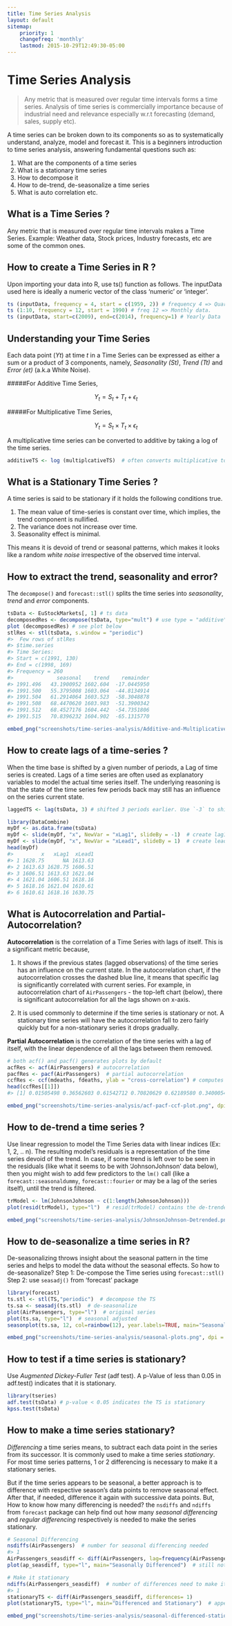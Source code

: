 ```yaml
---
title: Time Series Analysis
layout: default
sitemap:
    priority: 1
    changefreq: 'monthly'
    lastmod: 2015-10-29T12:49:30-05:00
---
```

# Time Series Analysis

> Any metric that is measured over regular time intervals forms a time series. Analysis of time series is commercially importance because of industrial need and relevance especially w.r.t forecasting (demand, sales, supply etc). 

A time series can be broken down to its components so as to systematically understand, analyze, model and forecast it. This is a beginners introduction to time series analysis, answering fundamental questions such as: 

1. What are the components of a time series
1. What is a stationary time series
1. How to decompose it
1. How to de-trend, de-seasonalize a time series
1. What is auto correlation etc.

## What is a Time Series ?

Any metric that is measured over regular time intervals makes a Time Series. Example: Weather data, Stock prices, Industry forecasts, etc are some of the common ones.

## How to create a Time Series in R ?

Upon importing your data into R, use ts() function as follows. The inputData used here is ideally a numeric vector of the class ‘numeric’ or ‘integer’.

```r
ts (inputData, frequency = 4, start = c(1959, 2)) # frequency 4 => Quarterly Data
ts (1:10, frequency = 12, start = 1990) # freq 12 => Monthly data. 
ts (inputData, start=c(2009), end=c(2014), frequency=1) # Yearly Data
```

## Understanding your Time Series

Each data point $(Yt)$ at time $t$ in a Time Series can be expressed as either a sum or a product of 3 components, namely, _Seasonality (St)_, _Trend (Tt)_ and _Error (et)_ (a.k.a White Noise).

#####For Additive Time Series,

$$Y_{t} = S_{t} + T_{t} + \epsilon_{t}$$

#####For Multiplicative Time Series,

$$Y_{t} = S_{t} \times T_{t} \times \epsilon_{t}$$

A  multiplicative time series can be converted to additive by taking a log of the time series.

```r
additiveTS <- log (multiplcativeTS)  # often converts multiplicative to additive time series
```
 
## What is a Stationary Time Series ?
A time series is said to be stationary if it holds the following conditions true.

1. The mean value of time-series is constant over time, which implies, the trend component is nullified.
1. The variance does not increase over time.
1. Seasonality effect is minimal.

This means it is devoid of trend or seasonal patterns, which makes it looks like a random _white noise_ irrespective of the observed time interval. 

## How to extract the trend, seasonality and error?
The `decompose()` and `forecast::stl()` splits the time series into _seasonality_, _trend_ and _error_ components.

```r
tsData <- EuStockMarkets[, 1] # ts data
decomposedRes <- decompose(tsData, type="mult") # use type = "additive" for additive components
plot (decomposedRes) # see plot below
stlRes <- stl(tsData, s.window = "periodic")
#>  Few rows of stlRes
#> $time.series
#> Time Series:
#> Start = c(1991, 130) 
#> End = c(1998, 169) 
#> Frequency = 260 
#>              seasonal    trend    remainder
#> 1991.496   43.1900952 1602.604  -17.0445950
#> 1991.500   55.3795008 1603.064  -44.8134914
#> 1991.504   61.2914064 1603.523  -58.3048878
#> 1991.508   68.4470620 1603.983  -51.3900342
#> 1991.512   68.4527176 1604.442  -54.7351806
#> 1991.515   70.8396232 1604.902  -65.1315770
```
 
```r
embed_png("screenshots/time-series-analysis/Additive-and-Multiplicative-Decomposition-of-Timeseries.png", dpi = 220)
```

## How to create lags of a time-series ?

When the time base is shifted by a given number of periods, a Lag of time series is created. Lags of a time series are often used as explanatory variables to model the actual time series itself. The underlying reasoning is that the state of the time series few periods back may still has an influence on the series current state.

```r
laggedTS <- lag(tsData, 3) # shifted 3 periods earlier. Use `-3` to shift by 3 periods forward.
```

```r
library(DataCombine)
myDf <- as.data.frame(tsData)
myDf <- slide(myDf, "x", NewVar = "xLag1", slideBy = -1)  # create lag1 variable
myDf <- slide(myDf, "x", NewVar = "xLead1", slideBy = 1)  # create lead1 variable
head(myDf)
#>         x   xLag1  xLead1
#> 1 1628.75      NA 1613.63
#> 2 1613.63 1628.75 1606.51
#> 3 1606.51 1613.63 1621.04
#> 4 1621.04 1606.51 1618.16
#> 5 1618.16 1621.04 1610.61
#> 6 1610.61 1618.16 1630.75
```


## What is Autocorrelation and Partial-Autocorrelation?

__Autocorrelation__ is the correlation of a Time Series with lags of itself. This is a significant metric because, 

1. It shows if the previous states (lagged observations) of the time series has an influence on the current state. In the autocorrelation chart, if the autocorrelation crosses the dashed blue line, it means that specific lag is significantly correlated with current series. For example, in autocorrelation chart of `AirPassengers` - the top-left chart (below), there is significant autocorrelation for all the lags shown on x-axis.

2. It is used commonly to determine if the time series is stationary or not. A stationary time series will have the autocorrelation fall to zero fairly quickly but for a non-stationary series it drops gradually.

__Partial Autocorrelation__ is the correlation of the time series with a lag of itself, with the linear dependence of all the lags between them removed.

```r
# both acf() and pacf() generates plots by default
acfRes <- acf(AirPassengers) # autocorrelation
pacfRes <- pacf(AirPassengers)  # partial autocorrelation
ccfRes <- ccf(mdeaths, fdeaths, ylab = "cross-correlation") # computes cross correlation between 2 timeseries.
head(ccfRes[[1]])
#> [1] 0.01505498 0.36562603 0.61542712 0.70820629 0.62189580 0.34000545
```

```r
embed_png("screenshots/time-series-analysis/acf-pacf-ccf-plot.png", dpi = 220)
```

## How to de-trend a time series ?

Use linear regression to model the Time Series data with linear indices (Ex: 1, 2, .. n). The resulting model's residuals is a representation of the time series devoid of the trend. In case, if some trend is left over to be seen in the residuals (like what it seems to be with ‘JohnsonJohnson’ data below), then you might wish to add few predictors to the `lm()` call (like a `forecast::seasonaldummy`, `forecast::fourier` or may be a lag of the series itself), until the trend is filtered.

```r
trModel <- lm(JohnsonJohnson ~ c(1:length(JohnsonJohnson)))
plot(resid(trModel), type="l")  # resid(trModel) contains the de-trended series.
```

```r
embed_png("screenshots/time-series-analysis/JohnsonJohnson-Detrended.png", dpi = 220)
```

## How to de-seasonalize a time series in R?
De-seasonalizing throws insight about the seasonal pattern in the time series and helps to model the data without the seasonal effects. So how to de-seasonalize?
Step 1: De-compose the Time series using `forecast::stl()`
Step 2: use `seasadj()` from ‘forecast’ package

```r
library(forecast)
ts.stl <- stl(TS,"periodic")  # decompose the TS
ts.sa <- seasadj(ts.stl)  # de-seasonalize
plot(AirPassengers, type="l")  # original series
plot(ts.sa, type="l")  # seasonal adjusted
seasonplot(ts.sa, 12, col=rainbow(12), year.labels=TRUE, main="Seasonal plot: Airpassengers") # seasonal frequency set as 12 for monthly data.
```

```r
embed_png("screenshots/time-series-analysis/seasonal-plots.png", dpi = 220)
```

## How to test if a time series is stationary?
Use _Augmented Dickey-Fuller Test_ (adf test). A p-Value of less than 0.05 in adf.test() indicates that it is stationary.

```r
library(tseries)
adf.test(tsData) # p-value < 0.05 indicates the TS is stationary
kpss.test(tsData)
```

## How to make a time series stationary?

_Differencing_ a time series means, to subtract each data point in the series from its successor. It is commonly used to make a time series _stationary_. For most time series patterns, 1 or 2 differencing is necessary to make it a stationary series. 

But if the time series appears to be seasonal, a better approach is to difference with respective season's data points to remove seasonal effect. After that, if needed, difference it again with successive data points. But, How to know how many differencing is needed? the `nsdiffs` and `ndiffs` from `forecast` package can help find out how many _seasonal differencing_ and _regular differencing_ respectively is needed to make the series stationary.

```r
# Seasonal Differencing
nsdiffs(AirPassengers)  # number for seasonal differencing needed
#> 1
AirPassengers_seasdiff <- diff(AirPassengers, lag=frequency(AirPassengers), differences=1)  # seasonal differencing
plot(ap_seasdiff, type="l", main="Seasonally Differenced")  # still not stationary!

# Make it stationary
ndiffs(AirPassengers_seasdiff)  # number of differences need to make it stationary
#> 1 
stationaryTS <- diff(AirPassengers_seasdiff, differences= 1)
plot(stationaryTS, type="l", main="Differenced and Stationary")  # appears to be stationary
```

```r
embed_png("screenshots/time-series-analysis/seasonal-differenced-stationary.png", dpi = 220)
```




